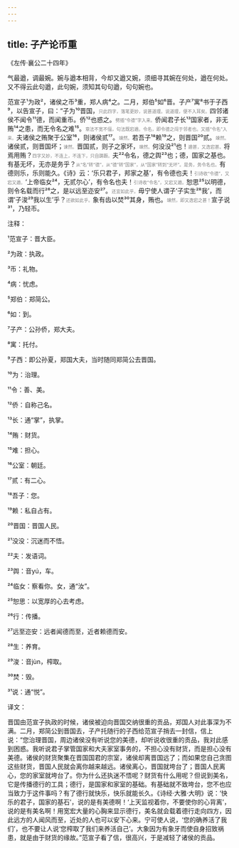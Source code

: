 ```yaml
---
---
---
```

title: 子产论币重
---




《左传·襄公二十四年》





气最遒，调最婉。婉与遒本相背，今却又遒又婉，须细寻其婉在何处，遒在何处。又不得云此句遒，此句婉，须知其句句遒，句句婉也。





范宣子¹为政²，诸侯之币³重，郑人病⁴之。二月，郑伯⁵如⁶晋。子产⁷寓⁸书于子西⁹，以告宣子，曰：“子为¹⁰晋国，<font color=gray size=0.8rem>只此四字，落笔更妙，说甚道理。说道理，便不入耳矣。</font>四邻诸侯不闻令¹¹德，而闻重币。侨¹²也惑之。<font color=gray size=0.8rem>劈插“令德”字入来。</font>侨闻君子长¹³国家者，非无贿¹⁴之患，而无令名之难¹⁵。<font color=gray size=0.8rem>章法不宽不偪，句法既宕遒。令名，即令德之闯于邻者也。又插“令名”入来。</font>夫诸侯之贿聚于公室¹⁶，则诸侯贰¹⁷。<font color=gray size=0.8rem>竦然。</font>若吾子¹⁸赖¹⁹之，则晋国²⁰贰。<font color=gray size=0.8rem>竦然。</font>诸侯贰，则晋国坏；<font color=gray size=0.8rem>谏然。</font>晋国贰，则子之家坏，<font color=gray size=0.8rem>竦然。</font>何没没²¹也！<font color=gray size=0.8rem>遒甚，又逸宕甚。</font>将焉用贿？<font color=gray size=0.8rem>四字又妙，不连上，不连下，只自踌蹰。</font>夫²²令名，德之舆²³也；德，国家之基也。有基无坏，无亦是务乎？<font color=gray size=0.8rem>从“名”转“德”，从“德”转“国家”，从“国家”转到“无坏”。是务，务令名也。</font>有德则乐，乐则能久。《诗》云：‘乐只君子，邦家之基’，有令德也夫！<font color=gray size=0.8rem>引诗收“令德”，又宕又遒。</font>‘上帝临女²⁴，无贰尔心’，有令名也夫！<font color=gray size=0.8rem>引诗收“令名”，又宕又遒。</font>恕思²⁵以明德，则令名载而行²⁶之，是以远至迩安²⁷。<font color=gray size=0.8rem>还宜如此乎。</font>毋宁使人谓子‘子实生²⁸我’，而谓‘子浚²⁹我以生’乎？<font color=gray size=0.8rem>还欲如此乎。</font>象有齿以焚³⁰其身，贿也。<font color=gray size=0.8rem>竦然，即又逸宕之甚！</font>宣子说³¹，乃轻币。

注释：

¹范宣子：晋大臣。

²为政：执政。

³币：礼物。

⁴病：忧虑。

⁵郑伯：郑简公。

⁶如：到。

⁷子产：公孙侨，郑大夫。

⁸寓：托付。

⁹子西：即公孙夏，郑国大夫，当时随同郑简公去晋国。

¹⁰为：治理。

¹¹令：善、美。

¹²侨：自称己名。

¹³长：通“掌”，执掌。

¹⁴贿：财货。

¹⁵难：担心。

¹⁶公室：朝廷。

¹⁷贰：有二心。

¹⁸吾子：您。

¹⁹赖：私自占有。

²⁰晋国：晋国人民。

²¹没没：沉迷而不悟。

²²夫：发语词。

²³舆：音yú，车。

²⁴临女：察看你。女，通“汝”。

²⁵恕思：以宽厚的心去考虑。

²⁶行：传播。

²⁷远至迩安：远者闻德而至，近者赖德而安。

²⁸生：养育。

²⁹浚：音jùn，榨取。

³⁰焚：毁。

³¹说：通“悦”。

译文：

晋国由范宣子执政的时候，诸侯被迫向晋国交纳很重的贡品，郑国人对此事深为不满。二月，郑简公到晋国去，子产托随行的子西给范宣子捎去一封信，信上说：“您治理晋国，周边诸侯没有听说您的美德，却听说收很重的贡品，我对此感到困惑。我听说君子掌管国家和大夫家室事务的，不担心没有财货，而是担心没有美德。诸侯的财货聚集在晋国国君的宗室，诸侯却离晋国远了；而如果您自己贪图这些财货，晋国人民就会离你越来越远。诸侯离心，晋国就垮台了；晋国人民离心，您的家室就垮台了。你为什么还执迷不悟呢？财货有什么用呢？但说到美名，它是传播德行的工具；德行，是国家和家室的基础。有基础就不致垮台，您不也应当致力于这件事吗？有了德行就快乐，快乐就能长久。《诗经·大雅·大明》说：‘快乐的君子，国家的基石’，说的是有美德啊！‘上天监视着你，不要使你的心背离’，说的是有美名啊！用宽宏大量的心胸来显示德行，美名就会载着德行走向四方，因此远方的人闻风而至，近处的人也可以安下心来。宁可使人说，‘您的确养活了我们’，也不要让人说‘您榨取了我们来养活自己’。大象因为有象牙而使自身招致祸患，就是由于财货的缘故。”范宣子看了信，很高兴，于是减轻了诸侯的贡品。